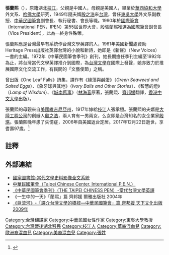 {{Expand|time=2018-01-24T21:50:51+00:00}}
{{Infobox_Person
| name = 殷張蘭熙
|image=
|box_width= 
|birth_name= 
| other_names =Nancy Ing 
| Sex = 女 
| party = 
|birth_date= {{birth date|1920|9|12}}
|birth_place= {{ROC-1912|湖北省}}
|death_date={{death date and age|2017|12|22|1920|9|12}} 
|death_place= {{TWN}}
| relatives = 張承槱（父）
| children = 一子兩女
| nationality = {{ROC}}
| spouse =[[殷之浩|殷之浩]]
| educate = [[華西協和大學|華西協和大學]]外文系<br>[[哈佛大學|哈佛大學]]研究所
| past =[[東吳大學|東吳大學]]外文系副教授<br>[[中華民國筆會|中華民國筆會]]副會長、執行秘書、會長<br>《中華民國筆會季刊》主編<br>[[國際筆會|國際筆會]]副會長
|work=《新聲》《One Leaf Falls》
}}

'''張蘭熙'''（{{bd|1920年|9月12日|2017年|12月22日|catIdx=Yin殷}}），原籍湖北[[枝江|枝江]]，父親是中國人，母親是美國人，畢業於[[華西協和大學|華西協和大學]]外文系、[[哈佛大學|哈佛大學]]研究，1949年隨夫婿[[殷之浩|殷之浩]]來[[台灣|台灣]]，曾任[[東吳大學_(臺灣)|東吳大學]]外文系副教授、[[中華民國筆會|中華民國筆會]]副會長、執行秘書、會長等職。1990年於[[國際筆會|國際筆會]]（International PEN，IPEN）第55屆世界大會，殷張蘭熙獲選為[[國際筆會|國際筆會]]副會長（Vice President），此為一終身性殊榮。 

張蘭熙應是台灣最早有系統作台灣文學英譯的人，1961年美國新聞處資助Heritage Press出版社英譯台灣的小說和新詩，她即是《新聲》（New Voices）一書的主編。1972年《中華民國筆會季刊》創刊，她長期擔任季刊主編至1992年為止，將台灣當代文學英譯推介到國際，為[[台灣文學|台灣文學]]在國際上發聲，她亦致力於推展國際文化交流工作，有民間的「文藝使節」之稱。

曾出版《One Leaf Falls》詩集，譯作有《綠藻與鹹蛋》（''Green Seaweed and Salted Eggs''）、《象牙球與其地》（''Ivory Balls and Other Stories''）、《智慧的燈》（''Lamp of Wisdom''）、《[[城南舊事|城南舊事]]》（[[林海音|林海音]]原著，張蘭熙、[[齊邦媛|齊邦媛]]翻譯，[[香港中文大學|香港中文大學]]出版）。

張蘭熙的母親來自[[美國|美國]][[維吉尼亞州|維吉尼亞州]]，1917年嫁給[[枝江|枝江]]人張承槱。張蘭熙的夫婿是[[大陸工程公司|大陸工程公司]]的創辦人[[殷之浩|殷之浩]]，兩人育有一男兩女，么女即是台灣知名的女企業家[[殷琪|殷琪]]。張蘭熙晚年患了失憶症，2006年自美國返台定居。2017年12月22日逝世，享耆壽97歲。<ref>{{Cite web |url=https://tw.appledaily.com/new/realtime/20171227/1266979/ |title=殷琪母辭世享壽98歲　儀節從簡不設靈堂 |access-date=2017-12-27 |archive-date=2017-12-27 |archive-url=https://web.archive.org/web/20171227131218/https://tw.appledaily.com/new/realtime/20171227/1266979/ |dead-url=no }}</ref>

==註釋==
{{reflist}}

== 外部連結 ==
*[http://lit.ncl.edu.tw/hypage.cgi?hyqstr=aijgpghlecgigkjeihjkqkjmelkfkksqljmjcmjlmoljsiinkpjkjjelpkypfniiijtpqkhjihnlnphnhgunopmgugchnlqlqjjhlntpjjujgiuhyolnshsnklxjtjkmlhyopnmijjuqkkmjphwmnoqodduogqkkqiqijimlhkgekkgmkglgkijirljkmemkolwjwkgmlhppgomiinopmgugcihiklhkdegjsnjfugbihikkjoghlnrpjjogoijhpnglmfjksmkgkgfikiolekfejkomkgpghiqiqlm 國家圖書館-當代文學史料影像全文系統]{{dead link|date=2018年3月 |bot=InternetArchiveBot |fix-attempted=yes }}
*[http://www.taipen.org/ 中華民國筆會（Taipei Chinese Center, International P.E.N.）] {{Wayback|url=http://www.taipen.org/ |date=20160304213431 }}
*[http://www.taipen.org/the_chinese_pen/the_chinese_pen_02.htm 《中華民國筆會季刊》（THE TAIPEI CHINESS PEN）-當代台灣文學英譯] {{Wayback|url=http://www.taipen.org/the_chinese_pen/the_chinese_pen_02.htm |date=20200805125429 }}
*《一生中的一天》「蘭熙」篇 齊邦媛 爾雅出版社 2004年 
*[http://www.books.com.tw/activity/2009/07/htm/page03_1.html 《巨流河》-「譯介台灣文學的橋樑—中華民國筆會」篇 齊邦媛 天下文化出版 2009年] {{Wayback|url=http://www.books.com.tw/activity/2009/07/htm/page03_1.html |date=20190619190332 }}

{{DEFAULTSORT:Ing}}
[[Category:台灣翻譯家|Category:台灣翻譯家]]
[[Category:中華民國女性作家|Category:中華民國女性作家]]
[[Category:東吳大學教授|Category:東吳大學教授]]
[[Category:台灣戰後湖北移民|Category:台灣戰後湖北移民]]
[[Category:枝江人|Category:枝江人]]
[[Category:華裔混血兒|Category:華裔混血兒]]
[[Category:歐洲裔混血兒|Category:歐洲裔混血兒]]
[[Category:美裔混血兒|Category:美裔混血兒]]
[[Category:張姓|Category:張姓]]